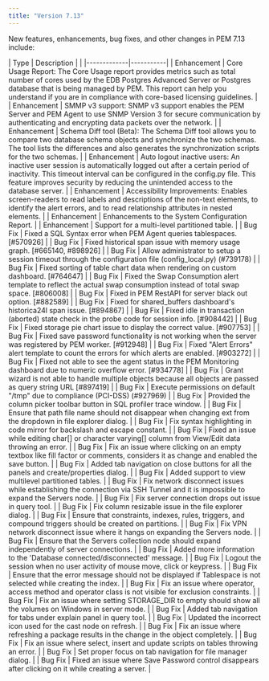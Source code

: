 ```yaml
---
title: "Version 7.13"
---
```


New features, enhancements, bug fixes, and other changes in PEM 7.13 include:

| Type        | Description |                                                                       |
|-------------|-----------|
| Enhancement | Core Usage Report: The Core Usage report provides metrics such as total number of cores used by the EDB Postgres Advanced Server or Postgres database that is being managed by PEM. This report can help you understand if you are in compliance with core-based licensing guidelines. |
| Enhancement | SMMP v3 support: SNMP v3 support enables the PEM Server and PEM Agent to use SNMP Version 3 for secure communication by authenticating and encrypting data packets over the network.                                                                                                   |
| Enhancement | Schema Diff tool (Beta): The Schema Diff tool allows you to compare two database schema objects and synchronize the two schemas. The tool lists the differences and also generates the synchronization scripts for the two schemas.                                                    |
| Enhancement | Auto logout inactive users: An inactive user session is automatically logged out after a certain period of inactivity. This timeout interval can be configured in the config.py file. This feature improves security by reducing the unintended access to the database server.         |
| Enhancement | Accessibility Improvements: Enables screen-readers to read labels and descriptions of the non-text elements, to identify the alert errors, and to read relationship attributes in nested elements.                                                                                     |
| Enhancement | Enhancements to the System Configuration Report.                                                                                                                                                                                                                                       |
| Enhancement | Support for a multi-level partitioned table.                                                                                                                                                                                                                                           |
| Bug Fix     | Fixed a SQL Syntax error when PEM Agent queries tablespaces. [#570926]                                                                                                                                                                                                                 |
| Bug Fix     | Fixed historical span issue with memory usage graph. [#665140, #898926]                                                                                                                                                                                                                |
| Bug Fix     | Allow administrator to setup a session timeout through the configuration file (config_local.py) (#739178)                                                                                                                                                                              |
| Bug Fix     | Fixed sorting of table chart data when rendering on custom dashboard. [#764647]                                                                                                                                                                                                        |
| Bug Fix     | Fixed the Swap Consumption alert template to reflect the actual swap consumption instead of total swap space. [#806008]                                                                                                                                                                |
| Bug Fix     | Fixed in PEM RestAPI for server black out option. [#882589]                                                                                                                                                                                                                            |
| Bug Fix     | Fixed for shared_buffers dashboard's historica24l span issue. [#894867]                                                                                                                                                                                                                |
| Bug Fix     | Fixed idle in transaction (aborted) state check in the probe code for session info. [#908442]                                                                                                                                                                                          |
| Bug Fix     | Fixed storage pie chart issue to display the correct value. [#907753]                                                                                                                                                                                                                  |
| Bug Fix     | Fixed save password functionality is not working when the server was registered by PEM worker. [#912948]                                                                                                                                                                               |
| Bug Fix     | Fixed "Alert Errors" alert template to count the errors for which alerts are enabled.  [#903272]                                                                                                                                                                                       |
| Bug Fix     | Fixed not able to see the agent status in the PEM Monitoring dashboard due to numeric overflow error. [#934778]                                                                                                                                                                        |
| Bug Fix     | Grant wizard is not able to handle multiple objects because all objects are passed as query string URL [#897419]                                                                                                                                                                       |
| Bug Fix     | Execute permissions on default "/tmp" due to compliance (PCI-DSS) (#927969)                                                                                                                                                                                                            |
| Bug Fix     | Provided the column picker toolbar button in SQL profiler trace window.                                                                                                                                                                                                                |
| Bug Fix     | Ensure that path file name should not disappear when changing ext from the dropdown in file explorer dialog.                                                                                                                                                                           |
| Bug Fix     | Fix syntax highlighting in code mirror for backslash and escape constant.                                                                                                                                                                                                              |
| Bug Fix     | Fixed an issue while editing char[] or character varying[] column from View/Edit data throwing an error.                                                                                                                                                                               |
| Bug Fix     | Fix an issue where clicking on an empty textbox like fill factor or comments, considers it as change and enabled the save button.                                                                                                                                                      |
| Bug Fix     | Added tab navigation on close buttons for all the panels and create/properties dialog.                                                                                                                                                                                                 |
| Bug Fix     | Added support to view multilevel partitioned tables.                                                                                                                                                                                                                                   |
| Bug Fix     | Fix network disconnect issues while establishing the connection via SSH Tunnel and it is impossible to expand the Servers node.                                                                                                                                                        |
| Bug Fix     | Fix server connection drops out issue in query tool.                                                                                                                                                                                                                                   |
| Bug Fix     | Fix column resizable issue in the file explorer dialog.                                                                                                                                                                                                                                |
| Bug Fix     | Ensure that constraints, indexes, rules, triggers, and compound triggers should be created on partitions.                                                                                                                                                                              |
| Bug Fix     | Fix VPN network disconnect issue where it hangs on expanding the Servers node.                                                                                                                                                                                                         |
| Bug Fix     | Ensure that the Servers collection node should expand independently of server connections.                                                                                                                                                                                             |
| Bug Fix     | Added more information to the 'Database connected/disconnected' message.                                                                                                                                                                                                               |
| Bug Fix     | Logout the session when no user activity of mouse move, click or keypress.                                                                                                                                                                                                             |
| Bug Fix     | Ensure that the error message should not be displayed if Tablespace is not selected while creating the index.                                                                                                                                                                          |
| Bug Fix     | Fix an issue where operator, access method and operator class is not visible for exclusion constraints.                                                                                                                                                                                |
| Bug Fix     | Fix an issue where setting STORAGE_DIR to empty should show all the volumes on Windows in server mode.                                                                                                                                                                                 |
| Bug Fix     | Added tab navigation for tabs under explain panel in query tool.                                                                                                                                                                                                                       |
| Bug Fix     | Updated the incorrect icon used for the cast node on refresh.                                                                                                                                                                                                                          |
| Bug Fix     | Fix an issue where refreshing a package results in the change in the object completely.                                                                                                                                                                                                |
| Bug Fix     | Fix an issue where select, insert and update scripts on tables throwing an error.                                                                                                                                                                                                      |
| Bug Fix     | Set proper focus on tab navigation for file manager dialog.                                                                                                                                                                                                                            |
| Bug Fix     | Fixed an issue where Save Password control disappears after clicking on it while creating a server.                                                                                                                                                                                    |